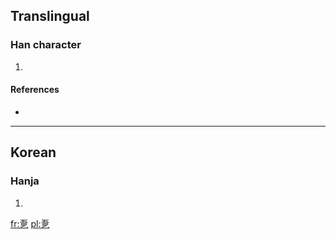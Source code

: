 ==Translingual==

===Han character===
{{Han char|rn=5|rad=乙|as=07|sn=8|four=|canj=一一口弓 (MMRN)}}

# {{defn|Han|sort=乙07}}

====References====
* {{Han ref|kx=0084.201|dkj=|dj=|hdz=|uh=341A|ud=13338|bh=|bd=}}

----

==Korean==

===Hanja===
{{ko-hanja|hangeul=올|rv=ol|mr=ol|y=ol}}

# {{defn|lang=ko|sort=乙07}}

[[fr:㐚]]
[[pl:㐚]]